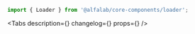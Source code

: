 


<Meta
    title='Компоненты/Loader'
    component={Loader}
/>


<!-- Canvas -->

<Story name='Loader'>
    <Loader />
</Story>


<!-- Docs -->

<ComponentHeader
    name='Loader'
    version={version}
    package='@alfalab/core-components/loader'
    stage={3}
/>

```jsx
import { Loader } from '@alfalab/core-components/loader';
```

<Tabs
    description={<Description />}
    changelog={<Changelog />}
    props={<Props of={LoaderTS} />}
/>
